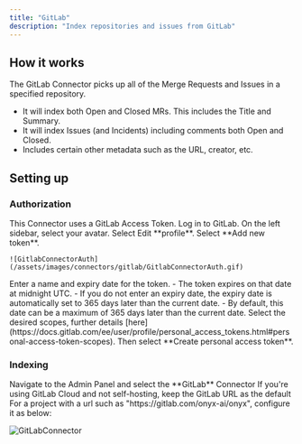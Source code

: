 ```yaml
---
title: "GitLab"
description: "Index repositories and issues from GitLab"
---
```


## How it works

The GitLab Connector picks up all of the Merge Requests and Issues in a specified repository.
- It will index both Open and Closed MRs. This includes the Title and Summary.
- It will index Issues (and Incidents) including comments both Open and Closed.
- Includes certain other metadata such as the URL, creator, etc.

## Setting up

### Authorization

<Steps>
  <Step title="Use GitLab Access Token">
    This Connector uses a GitLab Access Token.
  </Step>

  <Step title="Create personal access token">
    Log in to GitLab. On the left sidebar, select your avatar. Select Edit **profile**. Select **Add new token**.

    ![GitlabConnectorAuth](/assets/images/connectors/gitlab/GitlabConnectorAuth.gif)
  </Step>

  <Step title="Set token details">
    Enter a name and expiry date for the token.
    - The token expires on that date at midnight UTC.
    - If you do not enter an expiry date,
    the expiry date is automatically set to 365 days later than the current date.
    - By default, this date can be a maximum of 365 days later than the current date.
  </Step>

  <Step title="Select scopes and create">
    Select the desired scopes,
    further details
    [here](https://docs.gitlab.com/ee/user/profile/personal_access_tokens.html#personal-access-token-scopes).
    Then select **Create personal access token**.
  </Step>
</Steps>

### Indexing

<Steps>
  <Step title="Open GitLab connector">
    Navigate to the Admin Panel and select the **GitLab** Connector
  </Step>

  <Step title="Confirm GitLab URL">
    If you're using GitLab Cloud and not self-hosting, keep the GitLab URL as the default
  </Step>

  <Step title="Configure project">
    For a project with a url such as "https://gitlab.com/onyx-ai/onyx", configure it as below:
  </Step>
</Steps>

![GitLabConnector](/assets/images/connectors/gitlab/GitlabConnector.png)
